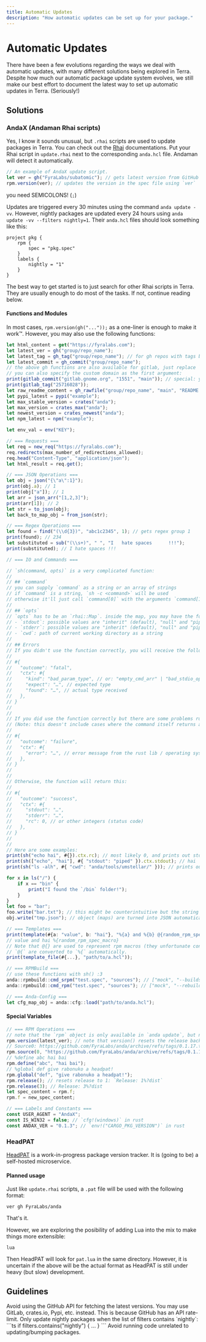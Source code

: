 ```yaml
---
title: Automatic Updates
description: "How automatic updates can be set up for your package."
---
```



# Automatic Updates

There have been a few evolutions regarding the ways we deal with automatic updates, with many different solutions being explored in Terra.
Despite how much our automatic package update system evolves, we still
make our best effort to document the latest way to set up automatic updates in Terra. (Seriously!)

## Solutions

### AndaX (Andaman Rhai scripts)

Yes, I know it sounds unusual, but `.rhai` scripts are used to update packages in Terra. You can check out the [Rhai] documentations.
Put your Rhai script in `update.rhai` next to the corresponding `anda.hcl` file. Andaman will detect it automatically.

```ts
// An example of AndaX update script.
let ver = gh("FyraLabs/subatomic"); // gets latest version from GitHub
rpm.version(ver); // updates the version in the spec file using `ver`
```

<Callout type="warning">you need SEMICOLONS! (`;`)</Callout>

Updates are triggered every 30 minutes using the command `anda update -vv`. However, nightly packages are updated every 24 hours using
`anda update -vv --filters nightly=1`. Their `anda.hcl` files should look something like this:

```hcl
project pkg {
	rpm {
		spec = "pkg.spec"
	}
	labels {
		nightly = "1"
	}
}
```

The best way to get started is to just search for other Rhai scripts in Terra. They are usually enough to do most of the tasks.
If not, continue reading below.

#### Functions and Modules

In most cases, `rpm.version(gh("..."));` as a one-liner is enough to make it work™. However, you may also use the following functions:

```ts
let html_content = get("https://fyralabs.com");
let latest_ver = gh("group/repo_name");
let latest_tag = gh_tag("group/repo_name"); // for gh repos with tags but not releases
let latest_commit = gh_commit("group/repo_name");
// the above gh functions are also available for gitlab, just replace `gh` with `gitlab`, and replace group/repo_name with repoid
// you can also specify the custom domain as the first argument:
print(gitlab_commit("gitlab.gnome.org", "1551", "main")); // special: you need to specify branch for gitlab commits
print(gitlab_tag("25716028"));
let raw_readme_content = gh_rawfile("group/repo_name", "main", "README.md"); // main is the branch
let pypi_latest = pypi("example");
let max_stable_version = crates("anda");
let max_version = crates_max("anda");
let newest_version = crates_newest("anda");
let npm_latest = npm("example");

let env_val = env("KEY");

// === Requests ===
let req = new_req("https://fyralabs.com");
req.redirects(max_number_of_redirections_allowed);
req.head("Content-Type", "application/json");
let html_result = req.get();

// === JSON Operations ===
let obj = json("{\"a\":1}");
print(obj.a); // 1
print(obj["a"]); // 1
let arr = json_arr("[1,2,3]");
print(arr[1]); // 2
let str = to_json(obj);
let back_to_map_obj = from_json(str);

// === Regex Operations ===
let found = find("(\\d{3})", "abc1c2345", 1); // gets regex group 1
print(found); // 234
let substituted = sub("(\\s+)", " ", "I   hate spaces      !!!");
print(substituted); // I hate spaces !!!

// === IO and Commands ===

// `sh(command, opts)` is a very complicated function:
//
// ## `command`
// you can supply `command` as a string or an array of strings
// if `command` is a string, `sh -c <command>` will be used
// otherwise it'll just call `command[0]` with the arguments `command[1..]`
//
// ## `opts`
// `opts` has to be an `rhai::Map`. inside the map, you may have the following key-value pairs: (all are optional)
// - `stdout`: possible values are "inherit" (default), "null" and "piped".
// - `stderr`: possible values are "inherit" (default), "null" and "piped".
// - `cwd`: path of current working directory as a string
//
// ## Errors
// If you didn't use the function correctly, you will receive the following error:
//
// #{
//   "outcome": "fatal",
//   "ctx": #{
//     "kind": "bad_param_type", // or: "empty_cmd_arr" | "bad_stdio_opt" | "bad_stdio_type"
//     "expect": "…", // expected type
//     "found": "…", // actual type received
//   },
// }
//
//
// If you did use the function correctly but there are some problems running the command:
// (Note: this doesn't include cases where the command itself returns a non-zero exit code)
//
// #{
//   "outcome": "failure",
//   "ctx": #{
//     "error": "…", // error message from the rust lib / operating system / idk
//   },
// }
//
//
// Otherwise, the function will return this:
//
// #{
//   "outcome": "success",
//   "ctx": #{
//     "stdout": "…",
//     "stderr": "…",
//     "rc": 0, // or other integers (status code)
//   },
// }
//
//
// Here are some examples:
print(sh("echo hai", #{}).ctx.rc); // most likely 0, and prints out stdout to console in real time, so you will see `hai` then `0`
print(sh(["echo", "hai"], #{ "stdout": "piped" }).ctx.stdout); // hai
print(sh("ls -alh", #{ "cwd": "anda/tools/umstellar/" })); // prints out the command output in real time, then the rhai map: `#{ "outcome": "success", "ctx": … }`

for x in ls("/") {
    if x == "bin" {
        print("I found the `/bin` folder!");
    }
}
let foo = "bar";
foo.write("bar.txt"); // this might be counterintuitive but the string "bar" is written into the file "bar.txt"
obj.write("tmp.json"); // object (maps) are turned into JSON automatically

// === Templates ===
print(template(#{a: "value", b: "hai"}, "%{a} and %{b} @{random_rpm_spec_macro}"));
// value and hai %{random_rpm_spec_macro}
// Note that @{} are used to represent rpm macros (they unfortunate conflict)
// `@{` are converted to `%{` automatically.
print(template_file(#{...}, "path/to/a.hcl"));

// === RPMBuild ===
// use these functions with sh() :3
anda::rpmbuild::cmd_srpm("test.spec", "sources"); // ["mock", "--buildsrpm", "--spec", "test.spec", "--sources", "sources", ...];
anda::rpmbuild::cmd_rpm("test.spec", "sources"); // ["mock", "--rebuild", ...];

// === Anda-Config ===
let cfg_map_obj = anda::cfg::load("path/to/anda.hcl");
```

#### Special Variables

```ts
// === RPM Operations ===
// note that the `rpm` object is only available in `anda update`, but not `anda run`.
rpm.version(latest_ver); // note that version() resets the release back to 1 automatically
// Source0: https://github.com/FyraLabs/anda/archive/refs/tags/0.1.17.tar.gz
rpm.source(0, "https://github.com/FyraLabs/anda/archive/refs/tags/0.1.17.tar.gz");
// %define abc hai bai
rpm.define("abc", "hai bai");
// %global def give rabonuko a headpat!
rpm.global("def", "give rabonuko a headpat!");
rpm.release(); // resets release to 1: `Release: 1%?dist`
rpm.release(3); // Release: 3%?dist
let spec_content = rpm.f;
rpm.f = new_spec_content;

// === Labels and Constants ===
const USER_AGENT = "AndaX";
const IS_WIN32 = false; // `cfg!(windows)` in rust
const ANDAX_VER = "0.1.3"; // `env!("CARGO_PKG_VERSION")` in rust
```

### HeadPAT

[HeadPAT] is a work-in-progress package version tracker. It is (going to be) a self-hosted microservice.

#### Planned usage

Just like `update.rhai` scripts, a `.pat` file will be used with the following format:

```
ver gh FyraLabs/anda
```

That's it.

However, we are exploring the posibility of adding Lua into the mix to make things more extensible:

```
lua
```

Then HeadPAT will look for `pat.lua` in the same directory.
However, it is uncertain if the above will be the actual format as HeadPAT is still under heavy (but slow) development.

## Guidelines

<Callout type="warning">
  Avoid using the <span title="This includes gh() and gh_tag()">GitHub API</span> for fetching the latest versions.
  You may use GitLab, crates.io, Pypi, etc. instead.
  This is because GitHub has an API rate-limit.
</Callout>
<Callout type="info">
  Only update nightly packages when the list of filters contains `nightly`:
  ```ts
  if filters.contains("nightly") {
    ...
  }
  ```
</Callout>
<Callout type="warning">Avoid running code unrelated to updating/bumping packages.</Callout>

[rhai]: https://rhai.rs/
[headpat]: https://github.com/terrapkg/headpat
